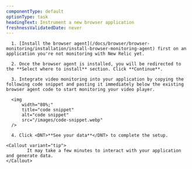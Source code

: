 ```yaml
---
componentType: default
optionType: task
headingText: Instrument a new browser application
freshnessValidatedDate: never
---
```


      1. [Install the browser agent](/docs/browser/browser-monitoring/installation/install-browser-monitoring-agent) first on an application you're not monitoring with New Relic yet.

      2. Once the browser agent is installed, you will be redirected to the **Select where to install** section. Click **Continue**.
            
      3. Integrate video monitoring into your application by copying the following code snippet and pasting it immediately below the existing browser agent code to start monitoring your video player.

      <img
          width="80%;"
          title="code snippet"
          alt="code snippet"
          src="/images/code-snippet.webp"
      />
      
      4. Click <DNT>**See your data**</DNT> to complete the setup.

    <Callout variant="tip">
            It may take a few minutes to interact with your application and generate data.
    </Callout>